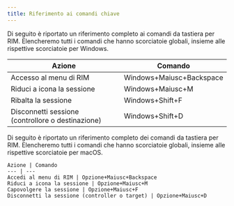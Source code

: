 ```yaml
---
title: Riferimento ai comandi chiave
---
```



<Windows>
Di seguito è riportato un riferimento completo ai comandi da tastiera per RIM. Elencheremo tutti i comandi che hanno scorciatoie globali, insieme alle rispettive scorciatoie per Windows.

| Azione | Comando |
| ---------------------------------------- | ------------------- |
| Accesso al menu di RIM | Windows+Maiusc+Backspace |
| Riduci a icona la sessione | Windows+Maiusc+M |
| Ribalta la sessione | Windows+Shift+F |
| Disconnetti sessione (controllore o destinazione) | Windows+Shift+D |
</Windows>
<MacOS>
Di seguito è riportato un riferimento completo dei comandi da tastiera per RIM. Elencheremo tutti i comandi che hanno scorciatoie globali, insieme alle rispettive scorciatoie per macOS.

    Azione | Comando
    --- | ---
    Accedi al menu di RIM | Opzione+Maiusc+Backspace
    Riduci a icona la sessione | Opzione+Maiusc+M
    Capovolgere la sessione | Opzione+Maiusc+F
    Disconnetti la sessione (controller o target) | Opzione+Maiusc+D
</MacOS>
